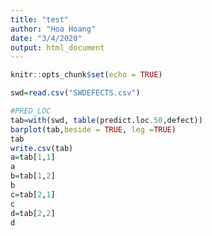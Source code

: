 ```yaml
---
title: "test"
author: "Hoa Hoang"
date: "3/4/2020"
output: html_document
---
```


```r
knitr::opts_chunk$set(echo = TRUE)
```

```r
swd=read.csv("SWDEFECTS.csv")

#PRED_LOC
tab=with(swd, table(predict.loc.50,defect))
barplot(tab,beside = TRUE, leg =TRUE)
tab
write.csv(tab)
a=tab[1,1]
a
b=tab[1,2]
b
c=tab[2,1]
c
d=tab[2,2]
d
```

